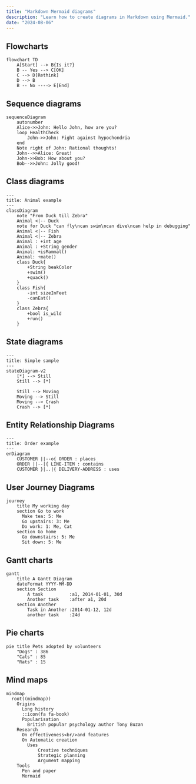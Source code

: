 ```yaml
---
title: "Markdown Mermaid diagrams"
description: "Learn how to create diagrams in Markdown using Mermaid."
date: "2024-08-06"
---
```


## Flowcharts

```mermaid
flowchart TD
    A[Start] --> B{Is it?}
    B -- Yes --> C[OK]
    C --> D[Rethink]
    D --> B
    B -- No ----> E[End]
```


## Sequence diagrams

```mermaid
sequenceDiagram
    autonumber
    Alice->>John: Hello John, how are you?
    loop HealthCheck
        John->>John: Fight against hypochondria
    end
    Note right of John: Rational thoughts!
    John-->>Alice: Great!
    John->>Bob: How about you?
    Bob-->>John: Jolly good!
```

## Class diagrams

```mermaid
---
title: Animal example
---
classDiagram
    note "From Duck till Zebra"
    Animal <|-- Duck
    note for Duck "can fly\ncan swim\ncan dive\ncan help in debugging"
    Animal <|-- Fish
    Animal <|-- Zebra
    Animal : +int age
    Animal : +String gender
    Animal: +isMammal()
    Animal: +mate()
    class Duck{
        +String beakColor
        +swim()
        +quack()
    }
    class Fish{
        -int sizeInFeet
        -canEat()
    }
    class Zebra{
        +bool is_wild
        +run()
    }
```

## State diagrams

```mermaid
---
title: Simple sample
---
stateDiagram-v2
    [*] --> Still
    Still --> [*]

    Still --> Moving
    Moving --> Still
    Moving --> Crash
    Crash --> [*]
```

## Entity Relationship Diagrams

```mermaid
---
title: Order example
---
erDiagram
    CUSTOMER ||--o{ ORDER : places
    ORDER ||--|{ LINE-ITEM : contains
    CUSTOMER }|..|{ DELIVERY-ADDRESS : uses
```

## User Journey Diagrams

```mermaid
journey
    title My working day
    section Go to work
      Make tea: 5: Me
      Go upstairs: 3: Me
      Do work: 1: Me, Cat
    section Go home
      Go downstairs: 5: Me
      Sit down: 5: Me
```

## Gantt charts

```mermaid
gantt
    title A Gantt Diagram
    dateFormat YYYY-MM-DD
    section Section
        A task          :a1, 2014-01-01, 30d
        Another task    :after a1, 20d
    section Another
        Task in Another :2014-01-12, 12d
        another task    :24d
```


## Pie charts

```mermaid
pie title Pets adopted by volunteers
    "Dogs" : 386
    "Cats" : 85
    "Rats" : 15
```

## Mind maps

```mermaid
mindmap
  root((mindmap))
    Origins
      Long history
      ::icon(fa fa-book)
      Popularisation
        British popular psychology author Tony Buzan
    Research
      On effectiveness<br/>and features
      On Automatic creation
        Uses
            Creative techniques
            Strategic planning
            Argument mapping
    Tools
      Pen and paper
      Mermaid
```

